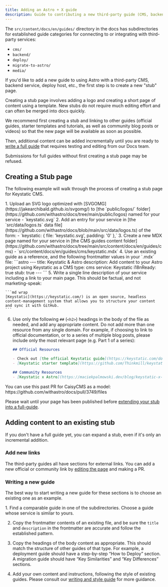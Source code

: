 ```yaml
---
title: Adding an Astro + X guide
description: Guide to contributing a new third-party guide (CMS, backend, deploy).
---
```


The `src/content/docs/en/guides/` directory in the docs has subdirectories for established guide categories for connecting to or integrating with third-party services:

- `cms/`
- `backend/`
- `deploy/`
- `migrate-to-astro/`
- `media/`

If you'd like to add a new guide to using Astro with a third-party CMS, backend service, deploy host, etc., the first step is to create a new "stub" page. 

Creating a stub page involves adding a logo and creating a short page of content using a template. New stubs do not require much editing effort and can often be merged into docs quickly. 

We recommend first creating a stub and linking to other guides (official guides, starter templates and tutorials, as well as community blog posts or videos) so that the new page will be available as soon as possible.

Then, additional content can be added incrementally until you are ready to [write a full guide](#writing-a-new-guide) that requires testing and editing from our Docs team.

Submissions for full guides without first creating a stub page may be refused.

## Creating a Stub page

The following example will walk through the process of creating a stub page for Keystatic CMS.

<Steps>
1. Upload an SVG logo optimized with [SVGOMG](https://jakearchibald.github.io/svgomg/) to [the `public/logos/` folder](https://github.com/withastro/docs/tree/main/public/logos) named for your service
    -  `keystatic.svg`
2. Add an entry for your service in [the `src/data/logos.ts` data file](https://github.com/withastro/docs/blob/main/src/data/logos.ts) of the form:
    - `keystatic: { file: 'keystatic.svg', padding: '0' },`
3. Create a new MDX page named for your service in [the CMS guides content folder](https://github.com/withastro/docs/tree/main/src/content/docs/en/guides/cms)
    - `src/content/docs/en/guides/cms/keystatic.mdx`
4. Use an existing guide as a reference, and the following frontmatter values in your `.mdx` file:
    ```astro
    ---
    title: Keystatic & Astro
    description: Add content to your Astro project using Keystatic as a CMS
    type: cms
    service: Keystatic
    i18nReady: true
    stub: true
    ---
    ```
5. Write a single line description of your service including a link to your main page. This should be factual, and not marketing-speak:

    ```md wrap
    [Keystatic](https://keystatic.com/) is an open source, headless content-management system that allows you to structure your content and sync it with GitHub.
    ```
6. Use only the following `##` (`<h2>`) headings in the body of the file as needed, and add any appropriate content. Do not add more than one resource from any single domain. For example, if choosing to link to official documentation, or to a series of multiple blog posts, please include only the most relevant page (e.g. Part 1 of a series):
    ```md wrap
    ## Official Resources

    - Check out [the official Keystatic guide](https://keystatic.com/docs/installation-astro)
    - [Keystatic starter template](https://github.com/Thinkmill/keystatic/tree/main/templates/astro)

    ## Community Resources
    - [Keystatic x Astro](https://maciekpalmowski.dev/blog/keystatic-x-astro/)
    ```

</Steps>
 You can use this past PR for CaisyCMS as a model: https://github.com/withastro/docs/pull/3749/files

Please wait until your page has been published before [extending your stub into a full-guide](#writing-a-new-guide).

## Adding content to an existing stub

If you don't have a full guide yet, you can expand a stub, even if it's only an incremental addition.

### Add new links

The third-party guides all have sections for external links. You can add a new official or community link by [editing the page](/first-time/edit-single-page/) and making a PR.

### Writing a new guide

The best way to start writing a new guide for these sections is to choose an existing one as an example.

<Steps>
1. Find a comparable guide in one of the subdirectories. Choose a guide whose service is similar to yours.

2. Copy the frontmatter contents of an existing file, and be sure the `title` and `description` in the frontmatter are accurate and follow the established pattern.

3. Copy the headings of the body content as appropriate. This should match the structure of other guides of that type. For example, a deployment guide should have a step-by-step “How to Deploy” section. A migration guide should have “Key Similarities” and “Key Differences” sections.

4. Add your own content and instructions, following the style  of existing guides. Please consult our [writing and style guide](/guides/writing-style/) for more guidance.

</Steps>


